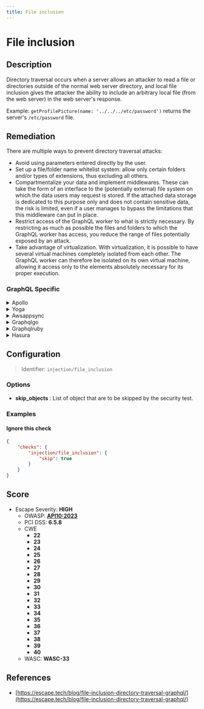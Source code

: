 ```yaml
---
title: File inclusion
---
```


# File inclusion

## Description

Directory traversal occurs when a server allows an attacker to read a file or directories outside of the normal web server directory, and local file inclusion gives the attacker the ability to include an arbitrary local file (from the web server) in the web server's response.

Example: `getProfilePicture(name: '../../../etc/password')` returns the server's `/etc/password` file.


## Remediation

There are multiple ways to prevent directory traversal attacks:
- Avoid using parameters entered directly by the user.
- Set up a file/folder name whitelist system: allow only certain folders and/or types of extensions, thus excluding all others.
- Compartmentalize your data and implement middlewares. These can take the form of an interface to the (potentially external) file system on which the data users may request is stored. If the attached data storage is dedicated to this purpose only and does not contain sensitive data, the risk is limited, even if a user manages to bypass the limitations that this middleware can put in place.
- Restrict access of the GraphQL worker to what is strictly necessary. By restricting as much as possible the files and folders to which the GraphQL worker has access, you reduce the range of files potentially exposed by an attack.
- Take advantage of virtualization. With virtualization, it is possible to have several virtual machines completely isolated from each other. The GraphQL worker can therefore be isolated on its own virtual machine, allowing it access only to the elements absolutely necessary for its proper execution.



### GraphQL Specific

<details>
    <summary>Apollo</summary>

To prevent directory traversal and local file inclusion in Apollo Server, validate and sanitize all user inputs. Use a whitelist approach to serve only allowed files.

</details>

<details>
    <summary>Yoga</summary>

In Yoga, ensure that all file paths constructed from user input are sanitized to prevent directory traversal.

</details>

<details>
    <summary>Awsappsync</summary>

For AWS AppSync, use AWS WAF to block common directory traversal patterns and validate input in resolvers.

</details>

<details>
    <summary>Graphqlgo</summary>

In GraphQL Go, validate and sanitize file paths in resolvers to prevent directory traversal attacks.

</details>

<details>
    <summary>Graphqlruby</summary>

In GraphQL Ruby, use built-in validators or custom methods to sanitize file paths before using them.

</details>

<details>
    <summary>Hasura</summary>

With Hasura, use remote schemas or action handlers to validate and sanitize file paths, as Hasura does not directly handle file serving.

</details>

## Configuration

> Identifier: `injection/file_inclusion`

### Options

- **skip_objects** : List of object that are to be skipped by the security test.
  



### Examples



#### Ignore this check

```json
{
    "checks": {
        "injection/file_inclusion": {
            "skip": true
        }
    }
}
```




## Score

- Escape Severity: **<span className="high-severity">HIGH</span>**
  - OWASP: **[API10:2023](https://github.com/OWASP/API-Security/blob/master/editions/2023/en/0xaa-unsafe-consumption-of-apis.md)**
  - PCI DSS: **6.5.8**
  - CWE
    - **22**
    - **23**
    - **24**
    - **25**
    - **26**
    - **27**
    - **28**
    - **29**
    - **30**
    - **31**
    - **32**
    - **33**
    - **34**
    - **35**
    - **36**
    - **37**
    - **38**
    - **39**
    - **40**
  - WASC: **WASC-33**
  
  






## References

- [https://escape.tech/blog/file-inclusion-directory-traversal-graphql/](https://escape.tech/blog/file-inclusion-directory-traversal-graphql/)
  